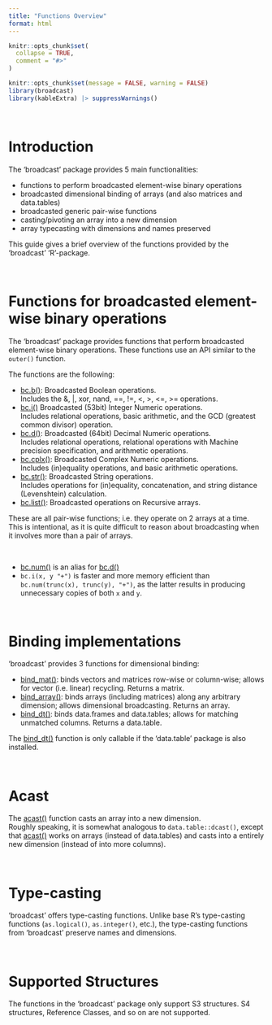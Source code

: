 ```yaml
---
title: "Functions Overview"
format: html
---
```


```r
knitr::opts_chunk$set(
  collapse = TRUE,
  comment = "#>"
)
```

```r
knitr::opts_chunk$set(message = FALSE, warning = FALSE)
library(broadcast)
library(kableExtra) |> suppressWarnings()
```


&nbsp;

# Introduction

The 'broadcast' package provides 5 main functionalities:

 - functions to perform broadcasted element-wise binary operations
 - broadcasted dimensional binding of arrays (and also matrices and data.tables)
 - broadcasted generic pair-wise functions
 - casting/pivoting an array into a new dimension
 - array typecasting with dimensions and names preserved
 
This guide gives a brief overview of the functions provided by the 'broadcast' 'R'-package.


&nbsp;

# Functions for broadcasted element-wise binary operations


The 'broadcast' package provides functions that perform broadcasted element-wise binary operations.
These functions use an API similar to the `outer()` function.

The functions are the following:

 - [bc.b()](/man/bc.b.qmd): Broadcasted Boolean operations.  
 Includes the &, |, xor, nand, ==, !=, <, >, <=, >= operations.
 - [bc.i()](/man/bc.i.qmd) Broadcasted (53bit) Integer Numeric operations.  
 Includes relational operations, basic arithmetic, and the GCD (greatest common divisor) operation.
 - [bc.d()](/man/bc.d.qmd): Broadcasted (64bit) Decimal Numeric operations.  
 Includes relational operations, relational operations with Machine precision specification, and arithmetic operations.
 - [bc.cplx()](/man/bc.cplx.qmd): Broadcasted Complex Numeric operations.  
 Includes (in)equality operations, and basic arithmetic operations.
 - [bc.str()](/man/bc.str.qmd): Broadcasted String operations.  
 Includes operations for (in)equality, concatenation, and string distance (Levenshtein) calculation.
 - [bc.list()](/man/bc.list.qmd): Broadcasted operations on Recursive arrays.  
 

These are all pair-wise functions; i.e. they operate on 2 arrays at a time.  
This is intentional, as it is quite difficult to reason about broadcasting when it involves more than a pair of arrays.

&nbsp;

::: {.callout-note}

 - [bc.num()](/man/bc.d.qmd) is an alias for [bc.d()](/man/bc.d.qmd)
 - `bc.i(x, y "+")` is faster and more memory efficient than `bc.num(trunc(x), trunc(y), "+")`, as the latter results in producing unnecessary copies of both `x` and `y`.
 
:::


  
 
&nbsp;

# Binding implementations

'broadcast' provides 3 functions for dimensional binding:

 - [bind_mat()](/man/bind.qmd): binds vectors and matrices row-wise or column-wise; allows for vector (i.e. linear) recycling. Returns a matrix.
 - [bind_array()](/man/bind.qmd): binds arrays (including matrices) along any arbitrary dimension; allows dimensional broadcasting. Returns an array.
 - [bind_dt()](/man/bind.qmd): binds data.frames and data.tables; allows for matching unmatched columns. Returns a data.table.
 


::: {.callout-note}

The [bind_dt()](/man/bind.qmd) function is only callable if the 'data.table' package is also installed.

:::

&nbsp;


# Acast

The [acast()](/man/acast.qmd) function casts an array into a new dimension.  
Roughly speaking, it is somewhat analogous to `data.table::dcast()`, except that [acast()](/man/acast.qmd) works on arrays (instead of data.tables) and casts into a entirely new dimension (instead of into more columns).

&nbsp;

# Type-casting

'broadcast' offers type-casting functions. Unlike base R's type-casting functions (`as.logical()`, `as.integer()`, etc.), the type-casting functions from 'broadcast' preserve names and dimensions.

&nbsp;

# Supported Structures

The functions in the 'broadcast' package only support S3 structures. S4 structures, Reference Classes, and so on are not supported.

&nbsp;
&nbsp;
